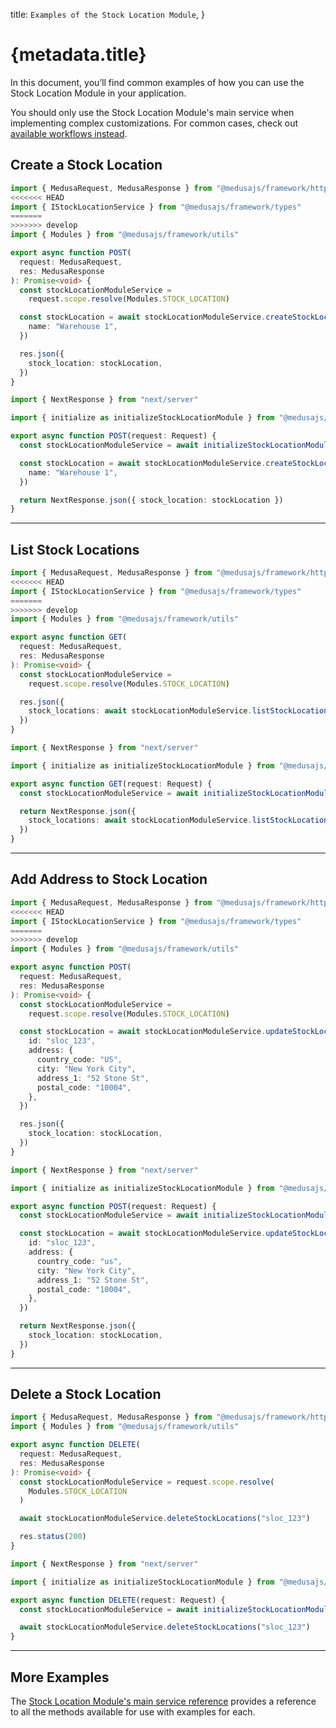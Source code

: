 
  title: `Examples of the Stock Location Module`,
}

# {metadata.title}

In this document, you’ll find common examples of how you can use the Stock Location Module in your application.

<Note>

You should only use the Stock Location Module's main service when implementing complex customizations. For common cases, check out [available workflows instead](../../../medusa-workflows-reference/page.mdx).

</Note>

## Create a Stock Location

<CodeTabs groupId="app-type">
  <CodeTab label="Medusa API Router" value="medusa">

```ts
import { MedusaRequest, MedusaResponse } from "@medusajs/framework/http"
<<<<<<< HEAD
import { IStockLocationService } from "@medusajs/framework/types"
=======
>>>>>>> develop
import { Modules } from "@medusajs/framework/utils"

export async function POST(
  request: MedusaRequest,
  res: MedusaResponse
): Promise<void> {
  const stockLocationModuleService =
    request.scope.resolve(Modules.STOCK_LOCATION)

  const stockLocation = await stockLocationModuleService.createStockLocations({
    name: "Warehouse 1",
  })

  res.json({
    stock_location: stockLocation,
  })
}
```

  </CodeTab>
  <CodeTab label="Next.js App Router" value="nextjs">

```ts
import { NextResponse } from "next/server"

import { initialize as initializeStockLocationModule } from "@medusajs/medusa/stock-location"

export async function POST(request: Request) {
  const stockLocationModuleService = await initializeStockLocationModule({})

  const stockLocation = await stockLocationModuleService.createStockLocations({
    name: "Warehouse 1",
  })

  return NextResponse.json({ stock_location: stockLocation })
}
```

  </CodeTab>
</CodeTabs>

---

## List Stock Locations

<CodeTabs groupId="app-type">
  <CodeTab label="Medusa API Router" value="medusa">

```ts
import { MedusaRequest, MedusaResponse } from "@medusajs/framework/http"
<<<<<<< HEAD
import { IStockLocationService } from "@medusajs/framework/types"
=======
>>>>>>> develop
import { Modules } from "@medusajs/framework/utils"

export async function GET(
  request: MedusaRequest,
  res: MedusaResponse
): Promise<void> {
  const stockLocationModuleService =
    request.scope.resolve(Modules.STOCK_LOCATION)

  res.json({
    stock_locations: await stockLocationModuleService.listStockLocations({}),
  })
}
```

  </CodeTab>
  <CodeTab label="Next.js App Router" value="nextjs">

```ts
import { NextResponse } from "next/server"

import { initialize as initializeStockLocationModule } from "@medusajs/medusa/stock-location"

export async function GET(request: Request) {
  const stockLocationModuleService = await initializeStockLocationModule({})

  return NextResponse.json({
    stock_locations: await stockLocationModuleService.listStockLocations({}),
  })
}
```

  </CodeTab>
</CodeTabs>

---

## Add Address to Stock Location

<CodeTabs groupId="app-type">
  <CodeTab label="Medusa API Router" value="medusa">

```ts
import { MedusaRequest, MedusaResponse } from "@medusajs/framework/http"
<<<<<<< HEAD
import { IStockLocationService } from "@medusajs/framework/types"
=======
>>>>>>> develop
import { Modules } from "@medusajs/framework/utils"

export async function POST(
  request: MedusaRequest,
  res: MedusaResponse
): Promise<void> {
  const stockLocationModuleService =
    request.scope.resolve(Modules.STOCK_LOCATION)

  const stockLocation = await stockLocationModuleService.updateStockLocations({
    id: "sloc_123",
    address: {
      country_code: "US",
      city: "New York City",
      address_1: "52 Stone St",
      postal_code: "10004",
    },
  })

  res.json({
    stock_location: stockLocation,
  })
}
```

  </CodeTab>
  <CodeTab label="Next.js App Router" value="nextjs">

```ts
import { NextResponse } from "next/server"

import { initialize as initializeStockLocationModule } from "@medusajs/medusa/stock-location"

export async function POST(request: Request) {
  const stockLocationModuleService = await initializeStockLocationModule({})

  const stockLocation = await stockLocationModuleService.updateStockLocations({
    id: "sloc_123",
    address: {
      country_code: "us",
      city: "New York City",
      address_1: "52 Stone St",
      postal_code: "10004",
    },
  })

  return NextResponse.json({
    stock_location: stockLocation,
  })
}
```

  </CodeTab>
</CodeTabs>

---

## Delete a Stock Location

<CodeTabs groupId="app-type">
  <CodeTab label="Medusa API Router" value="medusa">

```ts
import { MedusaRequest, MedusaResponse } from "@medusajs/framework/http"
import { Modules } from "@medusajs/framework/utils"

export async function DELETE(
  request: MedusaRequest,
  res: MedusaResponse
): Promise<void> {
  const stockLocationModuleService = request.scope.resolve(
    Modules.STOCK_LOCATION
  )

  await stockLocationModuleService.deleteStockLocations("sloc_123")

  res.status(200)
}
```

  </CodeTab>
  <CodeTab label="Next.js App Router" value="nextjs">

```ts
import { NextResponse } from "next/server"

import { initialize as initializeStockLocationModule } from "@medusajs/medusa/stock-location"

export async function DELETE(request: Request) {
  const stockLocationModuleService = await initializeStockLocationModule({})

  await stockLocationModuleService.deleteStockLocations("sloc_123")
}
```

  </CodeTab>
</CodeTabs>

---

## More Examples

The [Stock Location Module's main service reference](/references/stock-location) provides a reference to all the methods available for use with examples for each.
